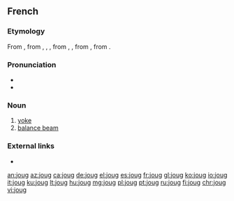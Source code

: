 ==French==

===Etymology===
From {{inh|fr|frm|joug}}, from {{inh|fr|fro|jug}}, {{m|fro|jou}}, {{m|fro|jof}}, from {{inh|fr|la|jugum}}, {{m|la|iugum}}, from {{inh|fr|itc-pro|*jugom}}, from {{inh|fr|ine-pro|*yugóm}}.

===Pronunciation===
* {{IPA|/ʒu/|lang=fr}}
* {{homophones|joue|jouent|joues|jougs|lang=fr}}

===Noun===
{{fr-noun|m}}

# [[yoke]]
# [[balance beam]]

===External links===
* {{R:TLFi}}

[[an:joug]]
[[az:joug]]
[[ca:joug]]
[[de:joug]]
[[el:joug]]
[[es:joug]]
[[fr:joug]]
[[gl:joug]]
[[ko:joug]]
[[io:joug]]
[[it:joug]]
[[ku:joug]]
[[lt:joug]]
[[hu:joug]]
[[mg:joug]]
[[pl:joug]]
[[pt:joug]]
[[ru:joug]]
[[fi:joug]]
[[chr:joug]]
[[vi:joug]]